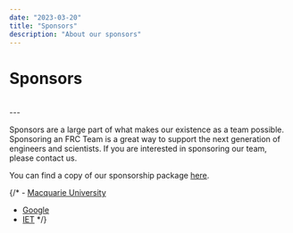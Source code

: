 ```yaml
---
date: "2023-03-20"
title: "Sponsors"
description: "About our sponsors"
---
```


# Sponsors
<br/>

<Sponsors showTitle={false} />
---

Sponsors are a large part of what makes our existence as a team possible. Sponsoring an FRC Team is a great way to support the next generation of engineers and scientists. If you are interested in sponsoring our team, please contact us.

You can find a copy of our sponsorship package [here](/assets/sponsorship_package.pdf).





{/* - [Macquarie University](https://www.mq.edu.au/)
- [Google](https://www.google.com/)
- [IET](https://www.theiet.org/) */}
